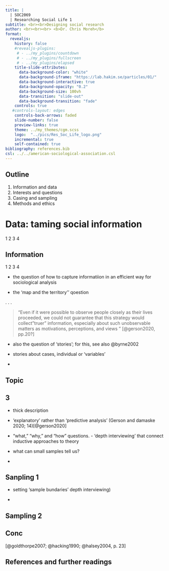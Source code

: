```yaml
---
title: |
  | SOC2069
  | Researching Social Life 1
subtitle: <br><br>Designing social research
author: <br><br><br> <b>Dr. Chris Moreh</b>
format: 
  revealjs:
    history: false
    #revealjs-plugins:
     # - ../my_plugins/countdown
     # - ../my_plugins/fullscreen
     # - ../my_plugins/elapsed
    title-slide-attributes:
      data-background-color: "white"
      data-background-iframe: "https://lab.hakim.se/particles/01/"
      data-background-interactive: true
      data-background-opacity: "0.2"
      data-background-size: 100vh
      data-transition: "slide-out"
      data-background-transition: "fade"
    controls: true
   #controls-layout: edges
    controls-back-arrows: faded
    slide-number: false
    preview-links: true
    theme: ../my_themes/cgm.scss
    logo:  "../pics/Res_Soc_Life_logo.png"
    incremental: true
    self-contained: true
bibliography: references.bib
csl: ../../american-sociological-association.csl
---
```


## Outline {background-iframe="https://lab.hakim.se/particles/01/" background-opacity="0.2" transition="slide"}

::: {.outlineslide .nonincremental}
1.  Information and data
2.  Interests and questions
3.  Casing and sampling
4.  Methods and ethics
:::

# Data: taming social information {background-iframe="https://lab.hakim.se/particles/01/" background-opacity="0.2" transition="slide-in fade-out"}

::: sectionhead
1 [2 3 4]{.opq}
:::

## Information

::: slidehead
1 [2 3 4]{.opq}
:::

-   the question of how to capture informatiion in an efficient way for sociological analysis

-   the 'map and the territory'' qoestion

. . .

> "Even if it were possible to observe people closely as their lives proceeded, we could not guarantee that this strategy would collect"truer" information, especially about such unobservable matters as motivations, perceptions, and views " [@gerson2020, pp.20?]

-   also the question of 'stories'; for this, see also @byrne2002

-   stories about cases, individual or 'variables'

-   

## Topic

## 3

-   thick description

-   'explanatory' rather than 'predictive analysis' (Gerson and damaske 2020; 14)[@gerson2020]

-   "what," "why," and "how" questions. - 'depth interviewing' that connect inductive approaches to theory

-   what can small samples tell us?

-   

## Sanpling 1

-   setting 'sample bundaries' depth interviewing)

-   

## Sampling 2

## Conc

[@goldthorpe2007; @hacking1990; @halsey2004, p. 23]

## References and further readings {background-color=#e3e5e8}
